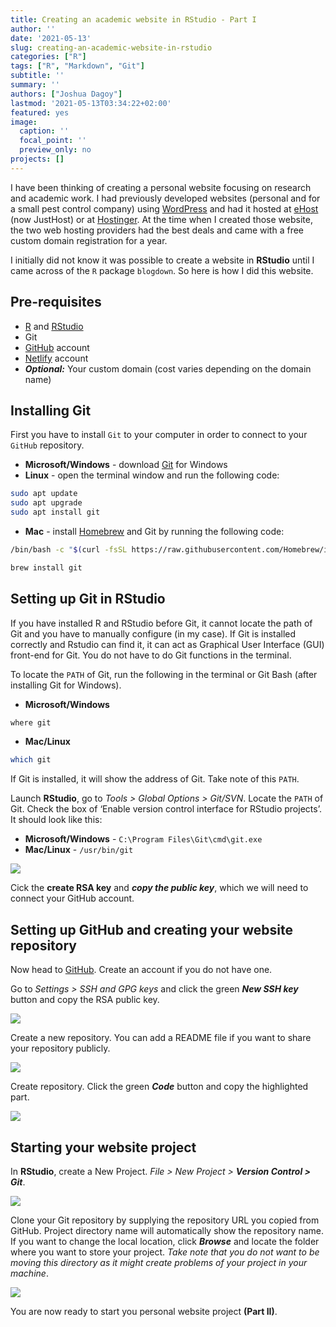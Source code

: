 ```yaml
---
title: Creating an academic website in RStudio - Part I
author: ''
date: '2021-05-13'
slug: creating-an-academic-website-in-rstudio
categories: ["R"]
tags: ["R", "Markdown", "Git"]
subtitle: ''
summary: ''
authors: ["Joshua Dagoy"]
lastmod: '2021-05-13T03:34:22+02:00'
featured: yes
image:
  caption: ''
  focal_point: ''
  preview_only: no
projects: []
---
```


I have been thinking of creating a personal website focusing on research and academic work. I had previously developed websites (personal and for a small pest control company) using [WordPress](https://wordpress.org/) and had it hosted at [eHost](http://ehost.com/) (now JustHost) or at [Hostinger](https://www.hostinger.com/). At the time when I created those website, the two web hosting providers had the best deals and came with a free custom domain registration for a year. 

I initially did not know it was possible to create a website in **RStudio** until I came across of the `R` package `blogdown`. So here is how I did this website.

## Pre-requisites
* [R](https://cran.r-project.org/) and [RStudio](https://www.rstudio.com/)
* Git
* [GitHub](https://github.com/) account
* [Netlify](https://www.netlify.com/) account
* ***Optional:*** Your custom domain (cost varies depending on the domain name)

## Installing **Git**
First you have to install `Git` to your computer in order to connect to your `GitHub` repository.

* **Microsoft/Windows** - download [Git](https://gitforwindows.org/) for Windows
* **Linux** - open the terminal window and run the following code: 

```bash
sudo apt update
sudo apt upgrade
sudo apt install git
```

* **Mac** - install [Homebrew](https://brew.sh/) and Git by running the following code:
```bash
/bin/bash -c "$(curl -fsSL https://raw.githubusercontent.com/Homebrew/install/HEAD/install.sh)"
```

```bash
brew install git
```


## Setting up **Git** in **RStudio**
If you have installed R and RStudio before Git, it cannot locate the path of Git and you have to manually configure (in my case). If Git is installed correctly and Rstudio can find it, it can act as Graphical User Interface (GUI) front-end for Git. You do not have to do Git functions in the terminal.

To locate the `PATH` of Git, run the following in the terminal or Git Bash (after installing Git for Windows).

* **Microsoft/Windows**
```bash
where git
``` 
* **Mac/Linux**
```bash
which git
``` 

If Git is installed, it will show the address of Git. Take note of this `PATH`. 

Launch **RStudio**, go to *Tools > Global Options > Git/SVN*. Locate the `PATH` of Git. Check the box of 'Enable version control interface for RStudio projects'. It should look like this: 

* **Microsoft/Windows** - `C:\Program Files\Git\cmd\git.exe`
* **Mac/Linux** - `/usr/bin/git`

![](GitRStudio.jpg)

Cick the **create RSA key** and ***copy the public key***, which we will need to connect your GitHub account. 


## Setting up **GitHub** and creating your **website repository**

Now head to [GitHub](https://github.com/). Create an account if you do not have one. 

Go to *Settings > SSH and GPG keys* and click the green ***New SSH key*** button and copy the RSA public key. 

![](SSHKey.jpg)

Create a new repository. You can add a README file if you want to share your repository publicly.

![](CreateRepository.jpg)

Create repository. Click the green ***Code*** button and copy the highlighted part.

![](RepositorySSH.jpg)


## Starting your website project


 In **RStudio**, create a New Project. *File > New Project > * ***Version Control > Git***.
 
 ![](NewProject.jpg)

Clone your Git repository by supplying the repository URL you copied from GitHub. Project directory name will automatically show the repository name. If you want to change the local location, click ***Browse*** and locate the folder where you want to store your project. *Take note that you do not want to be moving this directory as it might create problems of your project in your machine*.

 ![](NewProjectGIT.jpg)
 
 You are now ready to start you personal website project **(Part II)**. 
 
